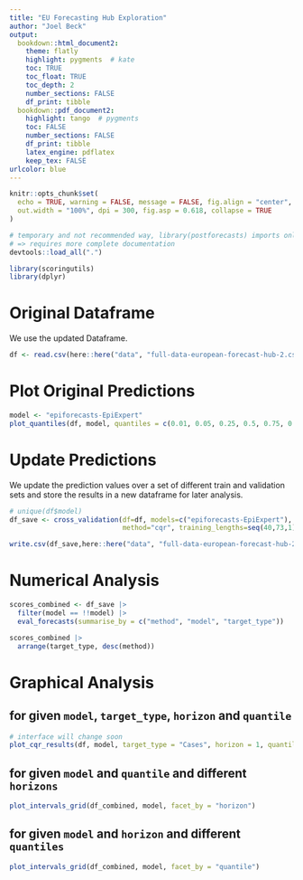 ```yaml
---
title: "EU Forecasting Hub Exploration"
author: "Joel Beck"
output:
  bookdown::html_document2:
    theme: flatly
    highlight: pygments  # kate
    toc: TRUE
    toc_float: TRUE
    toc_depth: 2
    number_sections: FALSE
    df_print: tibble
  bookdown::pdf_document2:
    highlight: tango  # pygments
    toc: FALSE
    number_sections: FALSE
    df_print: tibble
    latex_engine: pdflatex
    keep_tex: FALSE
urlcolor: blue
---
```


```r
knitr::opts_chunk$set(
  echo = TRUE, warning = FALSE, message = FALSE, fig.align = "center",
  out.width = "100%", dpi = 300, fig.asp = 0.618, collapse = TRUE
)
```

```r
# temporary and not recommended way, library(postforecasts) imports only functions with @export tag 
# => requires more complete documentation
devtools::load_all(".")

library(scoringutils)
library(dplyr)
```

# Original Dataframe

We use the updated Dataframe.

```r
df <- read.csv(here::here("data", "full-data-european-forecast-hub-2.csv"))
```

# Plot Original Predictions

```r
model <- "epiforecasts-EpiExpert"
plot_quantiles(df, model, quantiles = c(0.01, 0.05, 0.25, 0.5, 0.75, 0.95, 0.99))
```

# Update Predictions

We update the prediction values over a set of different train and validation sets and store the results in a new dataframe for later analysis.

```r
# unique(df$model)
df_save <- cross_validation(df=df, models=c("epiforecasts-EpiExpert"),
                            method="cqr", training_lengths=seq(40,73,1))

write.csv(df_save,here::here("data", "full-data-european-forecast-hub-2-updated-epiforecasts-EpiExpert.csv"), row.names = FALSE)
```
 
# Numerical Analysis

```r

scores_combined <- df_save |>
  filter(model == !!model) |>
  eval_forecasts(summarise_by = c("method", "model", "target_type"))

scores_combined |> 
  arrange(target_type, desc(method))
```

# Graphical Analysis

## for given `model`, `target_type`, `horizon` and `quantile`

```r
# interface will change soon
plot_cqr_results(df, model, target_type = "Cases", horizon = 1, quantile = 0.05)
```

## for given `model` and `quantile` and different `horizons`

```r
plot_intervals_grid(df_combined, model, facet_by = "horizon")
```

## for given `model` and `horizon` and different `quantiles`

```r
plot_intervals_grid(df_combined, model, facet_by = "quantile")
```

